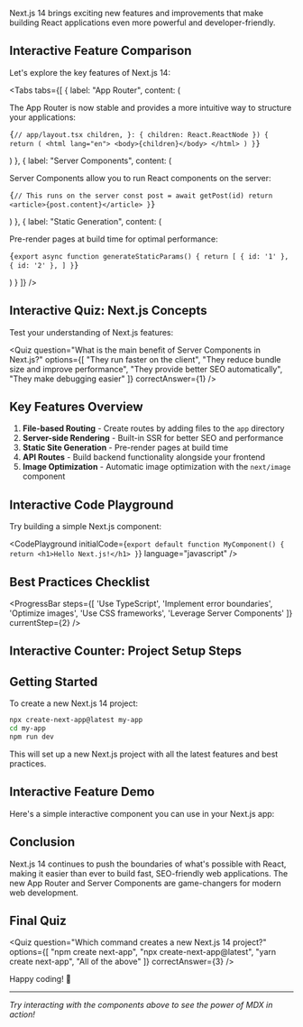 Next.js 14 brings exciting new features and improvements that make building React applications even more powerful and developer-friendly.

## Interactive Feature Comparison

Let's explore the key features of Next.js 14:

<Tabs tabs={[
  {
    label: "App Router",
    content: (
      <div>
        <p>The App Router is now stable and provides a more intuitive way to structure your applications:</p>
        <pre className="bg-gray-900 text-gray-100 p-4 rounded-lg overflow-x-auto my-4">
{`// app/layout.tsx
  children,
}: {
  children: React.ReactNode
}) {
  return (
    <html lang="en">
      <body>{children}</body>
    </html>
  )
}`}
        </pre>
      </div>
    )
  },
  {
    label: "Server Components",
    content: (
      <div>
        <p>Server Components allow you to run React components on the server:</p>
        <pre className="bg-gray-900 text-gray-100 p-4 rounded-lg overflow-x-auto my-4">
{`// This runs on the server
  const post = await getPost(id)
  return <article>{post.content}</article>
}`}
        </pre>
      </div>
    )
  },
  {
    label: "Static Generation",
    content: (
      <div>
        <p>Pre-render pages at build time for optimal performance:</p>
        <pre className="bg-gray-900 text-gray-100 p-4 rounded-lg overflow-x-auto my-4">
{`export async function generateStaticParams() {
  return [
    { id: '1' },
    { id: '2' },
  ]
}`}
        </pre>
      </div>
    )
  }
]} />

## Interactive Quiz: Next.js Concepts

Test your understanding of Next.js features:

<Quiz 
  question="What is the main benefit of Server Components in Next.js?"
  options={[
    "They run faster on the client",
    "They reduce bundle size and improve performance",
    "They provide better SEO automatically",
    "They make debugging easier"
  ]}
  correctAnswer={1}
/>

## Key Features Overview

1. **File-based Routing** - Create routes by adding files to the `app` directory
2. **Server-side Rendering** - Built-in SSR for better SEO and performance
3. **Static Site Generation** - Pre-render pages at build time
4. **API Routes** - Build backend functionality alongside your frontend
5. **Image Optimization** - Automatic image optimization with the `next/image` component

## Interactive Code Playground

Try building a simple Next.js component:

<CodePlayground 
  initialCode={`export default function MyComponent() {
  return <h1>Hello Next.js!</h1>
}`}
  language="javascript"
/>

## Best Practices Checklist

<ProgressBar 
  steps={[
    'Use TypeScript',
    'Implement error boundaries',
    'Optimize images',
    'Use CSS frameworks',
    'Leverage Server Components'
  ]}
  currentStep={2}
/>

## Interactive Counter: Project Setup Steps

<Counter initialValue={0} />

## Getting Started

To create a new Next.js 14 project:

```bash
npx create-next-app@latest my-app
cd my-app
npm run dev
```

This will set up a new Next.js project with all the latest features and best practices.

## Interactive Feature Demo

Here's a simple interactive component you can use in your Next.js app:

<Counter initialValue={10} />

## Conclusion

Next.js 14 continues to push the boundaries of what's possible with React, making it easier than ever to build fast, SEO-friendly web applications. The new App Router and Server Components are game-changers for modern web development.

## Final Quiz

<Quiz 
  question="Which command creates a new Next.js 14 project?"
  options={[
    "npm create next-app",
    "npx create-next-app@latest",
    "yarn create next-app",
    "All of the above"
  ]}
  correctAnswer={3}
/>

Happy coding! 🚀

---

*Try interacting with the components above to see the power of MDX in action!*
